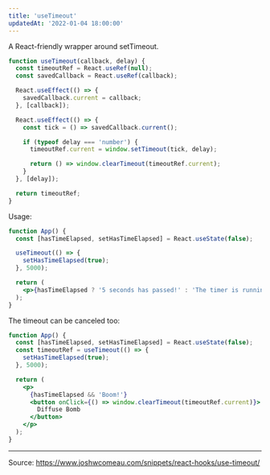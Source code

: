 ```yaml
---
title: 'useTimeout'
updatedAt: '2022-01-04 18:00:00'
---
```


A React-friendly wrapper around setTimeout.

```jsx
function useTimeout(callback, delay) {
  const timeoutRef = React.useRef(null);
  const savedCallback = React.useRef(callback);

  React.useEffect(() => {
    savedCallback.current = callback;
  }, [callback]);

  React.useEffect(() => {
    const tick = () => savedCallback.current();

    if (typeof delay === 'number') {
      timeoutRef.current = window.setTimeout(tick, delay);

      return () => window.clearTimeout(timeoutRef.current);
    }
  }, [delay]);

  return timeoutRef;
}
```

Usage:

```jsx
function App() {
  const [hasTimeElapsed, setHasTimeElapsed] = React.useState(false);

  useTimeout(() => {
    setHasTimeElapsed(true);
  }, 5000);

  return (
    <p>{hasTimeElapsed ? '5 seconds has passed!' : 'The timer is running…'}</p>
  );
}
```

The timeout can be canceled too:

```jsx
function App() {
  const [hasTimeElapsed, setHasTimeElapsed] = React.useState(false);
  const timeoutRef = useTimeout(() => {
    setHasTimeElapsed(true);
  }, 5000);

  return (
    <p>
      {hasTimeElapsed && 'Boom!'}
      <button onClick={() => window.clearTimeout(timeoutRef.current)}>
        Diffuse Bomb
      </button>
    </p>
  );
}
```

---

Source: https://www.joshwcomeau.com/snippets/react-hooks/use-timeout/
